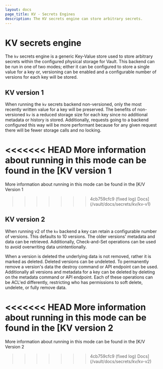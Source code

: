 ```yaml
---
layout: docs
page_title: KV - Secrets Engines
description: The KV secrets engine can store arbitrary secrets.
---
```


# KV secrets engine

The `kv` secrets engine is a generic Key-Value store used to store arbitrary
secrets within the configured physical storage for Vault. This backend can be
run in one of two modes; either it can be configured to store a single value
for a key or, versioning can be enabled and a configurable number of versions
for each key will be stored.

## KV version 1

When running the `kv` secrets backend non-versioned, only the most recently
written value for a key will be preserved. The benefits of non-versioned `kv`
is a reduced storage size for each key since no additional metadata or history
is stored. Additionally, requests going to a backend configured this way will be
more performant because for any given request there will be fewer storage calls
and no locking.

<<<<<<< HEAD
More information about running in this mode can be found in the [KV version 1
=======
More information about running in this mode can be found in the [K/V Version 1
>>>>>>> 4cb759cfc9 (fixed log)
Docs](/vault/docs/secrets/kv/kv-v1)

## KV version 2

When running v2 of the `kv` backend a key can retain a configurable number of
versions. This defaults to 10 versions. The older versions' metadata and data
can be retrieved. Additionally, Check-and-Set operations can be used to avoid
overwriting data unintentionally.

When a version is deleted the underlying data is not removed, rather it is
marked as deleted. Deleted versions can be undeleted. To permanently remove a
version's data the destroy command or API endpoint can be used. Additionally all
versions and metadata for a key can be deleted by deleting on the metadata
command or API endpoint. Each of these operations can be ACL'ed differently,
restricting who has permissions to soft delete, undelete, or fully remove data.

<<<<<<< HEAD
More information about running in this mode can be found in the [KV version 2
=======
More information about running in this mode can be found in the [K/V Version 2
>>>>>>> 4cb759cfc9 (fixed log)
Docs](/vault/docs/secrets/kv/kv-v2)
